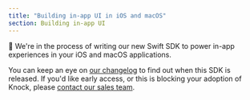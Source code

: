 ```yaml
---
title: "Building in-app UI in iOS and macOS"
section: Building in-app UI
---
```


🚧 We're in the process of writing our new Swift SDK to power in-app experiences in your iOS and macOS applications.

You can keep an eye on [our changelog](https://knock.app/changelog) to find out when this SDK is released. If you'd like early access, or this is blocking your adoption of Knock, please [contact our sales team](sales@knock.app).
